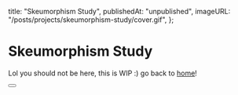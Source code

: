 
  title: "Skeumorphism Study",
  publishedAt: "unpublished",
  imageURL: "/posts/projects/skeumorphism-study/cover.gif",
};

# Skeumorphism Study

Lol you should not be here, this is WIP :) go back to [home](/)!

<div>
<Playground className="flex items-center justify-center">
  <Button />
</Playground>
</div>

<div>
<Playground className="flex items-center justify-center">
  <Switch />
</Playground>
</div>